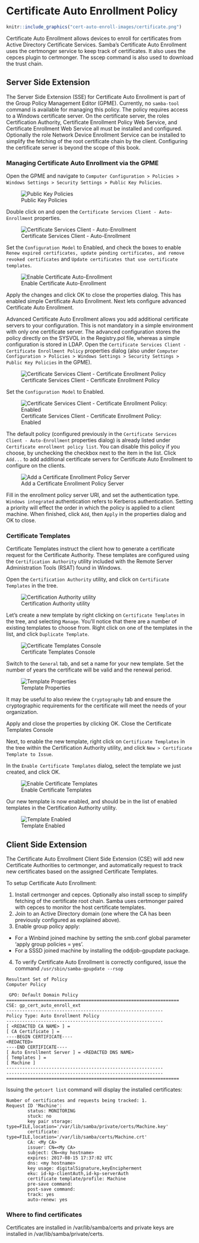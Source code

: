 # Certificate Auto Enrollment Policy {#certautoenroll}

```r
knitr::include_graphics("cert-auto-enroll-images/certificate.png")
```

Certificate Auto Enrollment allows devices to enroll for certificates from Active Directory Certificate Services. Samba’s Certificate Auto Enrollment uses the certmonger service to keep track of certificates. It also uses the cepces plugin to certmonger. The sscep command is also used to download the trust chain.

## Server Side Extension

The Server Side Extension (SSE) for Certificate Auto Enrollment is part of the Group Policy Management Editor (GPME). Currently, no `samba-tool` command is available for managing this policy. The policy requires access to a Windows certificate server. On the certificate server, the roles Certification Authority, Certificate Enrollment Policy Web Service, and Certificate Enrollment Web Service all must be installed and configured. Optionally the role Network Device Enrollment Service can be installed to simplify the fetching of the root certificate chain by the client. Configuring the certificate server is beyond the scope of this book.

### Managing Certificate Auto Enrollment via the GPME

Open the GPME and navigate to `Computer Configuration > Policies > Windows Settings > Security Settings > Public Key Policies`.

![Public Key Policies](cert-auto-enroll-images/public_key_policy.png)

Double click on and open the `Certificate Services Client - Auto-Enrollment` properties.

![Certificate Services Client - Auto-Enrollment](cert-auto-enroll-images/auto-enrollment.png)

Set the `Configuration Model` to Enabled, and check the boxes to enable `Renew expired certificates, update pending certificates, and remove revoked certificates` and `Update certificates that use certificate templates`.

![Enable Certificate Auto-Enrollment](cert-auto-enroll-images/auto-enrollment-enabled.png)

Apply the changes and click OK to close the properties dialog. This has enabled simple Certificate Auto Enrollment. Next lets configure advanced Certificate Auto Enrollment.

Advanced Certificate Auto Enrollment allows you add additional certificate servers to your configuration. This is not mandatory in a simple environment with only one certificate server. The advanced configuration stores the policy directly on the SYSVOL in the Registry.pol file, whereas a simple configuration is stored in LDAP. Open the `Certificate Services Client - Certificate Enrollment Policy` properties dialog (also under `Computer Configuration > Policies > Windows Settings > Security Settings > Public Key Policies` in the GPME).

![Certificate Services Client - Certificate Enrollment Policy](cert-auto-enroll-images/advanced-config.png)

Set the `Configuration Model` to Enabled.

![Certificate Services Client - Certificate Enrollment Policy: Enabled](cert-auto-enroll-images/advanced-config-enabled.png)

The default policy (configured previously in the `Certificate Services Client - Auto-Enrollment` properties dialog) is already listed under `Certificate enrollment policy list`. You can disable this policy if you choose, by unchecking the checkbox next to the item in the list. Click `Add...` to add additional certificate servers for Certificate Auto Enrollment to configure on the clients.

![Add a Certificate Enrollment Policy Server](cert-auto-enroll-images/add-policy-server.png)

Fill in the enrollment policy server URI, and set the authentication type. `Windows integrated` authentication refers to Kerberos authentication. Setting a priority will effect the order in which the policy is applied to a client machine. When finished, click `Add`, then `Apply` in the properties dialog and OK to close.

### Certificate Templates

Certificate Templates instruct the client how to generate a certificate request for the Certificate Authority. These templates are configured using the `Certification Authority` utility included with the Remote Server Administration Tools (RSAT) found in Windows.

Open the `Certification Authority` utility, and click on `Certificate Templates` in the tree.

![Certification Authority utility](cert-auto-enroll-images/certsrv.png)

Let's create a new template by right clicking on `Certificate Templates` in the tree, and selecting `Manage`. You'll notice that there are a number of existing templates to choose from. Right click on one of the templates in the list, and click `Duplicate Template`.

![Certificate Templates Console](cert-auto-enroll-images/cert-temp-console.png)

Switch to the `General` tab, and set a name for your new template. Set the number of years the certificate will be valid and the renewal period.

![Template Properties](cert-auto-enroll-images/template-properties.png)

It may be useful to also review the `Cryptography` tab and ensure the cryptographic requirements for the certificate will meet the needs of your organization.

Apply and close the properties by clicking OK. Close the Certificate Templates Console

Next, to enable the new template, right click on `Certificate Templates` in the tree within the Certification Authority utility, and click `New > Certificate Template to Issue`.

In the `Enable Certificate Templates` dialog, select the template we just created, and click OK.

![Enable Certificate Templates](cert-auto-enroll-images/enable-template.png)

Our new template is now enabled, and should be in the list of enabled templates in the Certification Authority utility.

![Template Enabled](cert-auto-enroll-images/template-enabled.png)

## Client Side Extension

The Certificate Auto Enrollment Client Side Extension (CSE) will add new Certificate Authorities to certmonger, and automatically request to track new certificates based on the assigned Certificate Templates.

To setup Certificate Auto Enrollment:

1. Install certmonger and cepces. Optionally also install sscep to simplify fetching of the certificate root chain. Samba uses certmonger paired with cepces to monitor the host certificate templates.
2. Join to an Active Directory domain (one where the CA has been previously configured as explained above).
3. Enable group policy apply:
* For a Winbind joined machine by setting the smb.conf global parameter 'apply group policies = yes'.
* For a SSSD joined machine by installing the oddjob-gpupdate package.
4. To verify Certificate Auto Enrollment is correctly configured, issue the command `/usr/sbin/samba-gpupdate --rsop`
```
Resultant Set of Policy
Computer Policy

 GPO: Default Domain Policy
=================================================================
CSE: gp_cert_auto_enroll_ext
-----------------------------------------------------------
Policy Type: Auto Enrollment Policy
-----------------------------------------------------------
[ <REDACTED CA NAME> ] =
[ CA Certificate ] =
----BEGIN CERTIFICATE----
<REDACTED>
----END CERTIFICATE----
[ Auto Enrollment Server ] = <REDACTED DNS NAME>
[ Templates ] =
[ Machine ]
-----------------------------------------------------------
-----------------------------------------------------------
=================================================================
```

Issuing the `getcert list` command will display the installed certificates:
```
Number of certificates and requests being tracked: 1.
Request ID 'Machine':
        status: MONITORING
        stuck: no
        key pair storage: type=FILE,location='/var/lib/samba/private/certs/Machine.key'
        certificate: type=FILE,location='/var/lib/samba/certs/Machine.crt'
        CA: <My CA>
        issuer: CN=<My CA>
        subject: CN=<my hostname>
        expires: 2017-08-15 17:37:02 UTC
        dns: <my hostname>
        key usage: digitalSignature,keyEncipherment
        eku: id-kp-clientAuth,id-kp-serverAuth
        certificate template/profile: Machine
        pre-save command:
        post-save command:
        track: yes
        auto-renew: yes
```

### Where to find certificates

Certificates are installed in /var/lib/samba/certs and private keys are installed in /var/lib/samba/private/certs.

